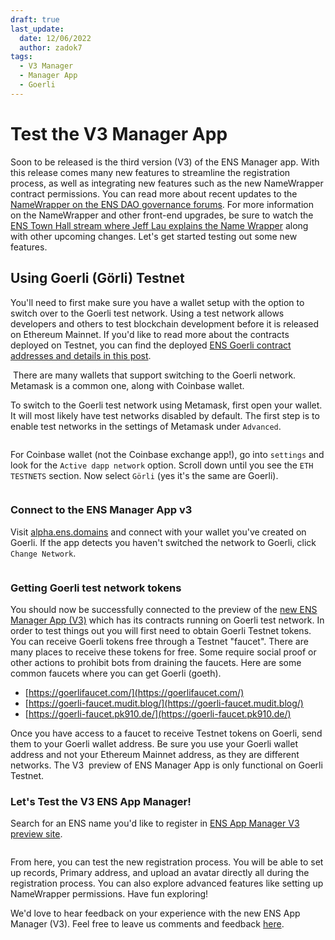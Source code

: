 ```yaml
---
draft: true
last_update:
  date: 12/06/2022
  author: zadok7
tags:
  - V3 Manager
  - Manager App
  - Goerli
---
```



# Test the V3 Manager App
Soon to be released is the third version (V3) of the ENS Manager app. With this release comes many new features to streamline the registration process, as well as integrating new features such as the new NameWrapper contract permissions. You can read more about recent updates to the [NameWrapper on the ENS DAO governance forums](https://discuss.ens.domains/t/name-wrapper-update/12974). For more information on the NameWrapper and other front-end upgrades, be sure to watch the [ENS Town Hall stream where Jeff Lau explains the Name Wrapper](https://youtu.be/fPSvO5PV5Is?t=864) along with other upcoming changes. Let's get started testing out some new features.

## Using Goerli (Görli) Testnet
You'll need to first make sure you have a wallet setup with the option to switch over to the Goerli test network. Using a test network allows developers and others to test blockchain development before it is released on Ethereum Mainnet. If you'd like to read more about the contracts deployed on Testnet, you can find the deployed [ENS Goerli contract addresses and details in this post](https://discuss.ens.domains/t/deployment-of-new-contracts-inc-namewrapper-to-testnet-goerli/14505).

 There are many wallets that support switching to the Goerli network. Metamask is a common one, along with Coinbase wallet. 

To switch to the Goerli test network using Metamask, first open your wallet. It will most likely have test networks disabled by default. The first step is to enable test networks in the settings of Metamask under `Advanced`.

<BrowserWindow>
  <Image img="/img/tutorials/test-v3-manager-1.png"/>
</BrowserWindow>

For Coinbase wallet (not the Coinbase exchange app!), go into `settings` and look for the `Active dapp network` option. Scroll down until you see the `ETH TESTNETS` section. Now select `Görli` (yes it's the same are Goerli).

<BrowserWindow>
  <Image img="/img/tutorials/test-v3-manager-2.png"/>
</BrowserWindow>

### **Connect to the ENS Manager App v3**

Visit [alpha.ens.domains](https://alpha.ens.domains) and connect with your wallet you've created on Goerli. If the app detects you haven't switched the network to Goerli, click `Change Network`.

<BrowserWindow>
  <Image img="/img/tutorials/test-v3-manager-3.png"/>
</BrowserWindow>

### **Getting Goerli test network tokens**

You should now be successfully connected to the preview of the [new ENS Manager App (V3)](https://alpha.ens.domains) which has its contracts running on Goerli test network. In order to test things out you will first need to obtain Goerli Testnet tokens. You can receive Goerli tokens free through a Testnet "faucet". There are many places to receive these tokens for free. Some require social proof or other actions to prohibit bots from draining the faucets. Here are some common faucets where you can get Goerli (goeth).

*   [https://goerlifaucet.com/](https://goerlifaucet.com/)
*   [https://goerli-faucet.mudit.blog/](https://goerli-faucet.mudit.blog/)
*   [https://goerli-faucet.pk910.de/](https://goerli-faucet.pk910.de/)

Once you have access to a faucet to receive Testnet tokens on Goerli, send them to your Goerli wallet address. Be sure you use your Goerli wallet address and not your Ethereum Mainnet address, as they are different networks. The V3  preview of ENS Manager App is only functional on Goerli Testnet.

### Let's Test the V3 ENS App Manager!

Search for an ENS name you'd like to register in [ENS App Manager V3 preview site](https://alpha.ens.domains).

<BrowserWindow>
  <Image img="/img/tutorials/test-v3-manager-4.png"/>
</BrowserWindow>

From here, you can test the new registration process. You will be able to set up records, Primary address, and upload an avatar directly all during the registration process. You can also explore advanced features like setting up NameWrapper permissions. Have fun exploring!

We'd love to hear feedback on your experience with the new ENS App Manager (V3). Feel free to leave us comments and feedback [here](#).
